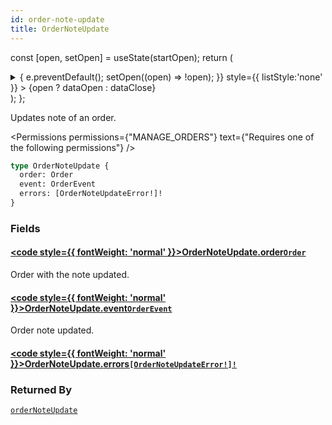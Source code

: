 ```yaml
---
id: order-note-update
title: OrderNoteUpdate
---
```






const [open, setOpen] = useState(startOpen);
return (
<details {...(open ? { open: true } : {})} className="details" style={{ border:'none', boxShadow:'none', background:'var(--ifm-background-color)' }}>
<summary
onClick={(e) => {
e.preventDefault();
setOpen((open) => !open);
}}
style={{ listStyle:'none' }} >
{open ? dataOpen : dataClose}
</summary>
{open && children}
</details>
);
};

Updates note of an order.


<Badge text="Added in Saleor 3.15" class="badge badge--secondary margin-bottom--sm" />


<FeaturePreview />


<Permissions permissions={"MANAGE_ORDERS"} text={"Requires one of the following permissions"} />


```graphql
type OrderNoteUpdate {
  order: Order
  event: OrderEvent
  errors: [OrderNoteUpdateError!]!
}
```

### Fields

#### [<code style={{ fontWeight: 'normal' }}>OrderNoteUpdate.<b>order</b></code>](#)<Bullet />[`Order`](../../../api-reference/orders/objects/order.mdx) <Badge class="badge badge--secondary" text="object"/> <Badge class="badge badge--secondary" text="orders"/>

Order with the note updated.

#### [<code style={{ fontWeight: 'normal' }}>OrderNoteUpdate.<b>event</b></code>](#)<Bullet />[`OrderEvent`](../../../api-reference/orders/objects/order-event.mdx) <Badge class="badge badge--secondary" text="object"/> <Badge class="badge badge--secondary" text="orders"/>

Order note updated.

#### [<code style={{ fontWeight: 'normal' }}>OrderNoteUpdate.<b>errors</b></code>](#)<Bullet />[`[OrderNoteUpdateError!]!`](../../../api-reference/orders/objects/order-note-update-error.mdx) <Badge class="badge badge--secondary" text="non-null"/> <Badge class="badge badge--secondary" text="object"/> <Badge class="badge badge--secondary" text="orders"/>

### Returned By

[`orderNoteUpdate`](../../../api-reference/orders/mutations/order-note-update.mdx) <Badge class="badge badge--secondary" text="mutation"/>


